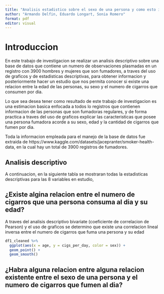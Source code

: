 ```yaml
---
title: "Analisis estadistico sobre el sexo de una persona y como esto influye para que sea fuamdora"
author: "Armando Delfin, Eduardo Longart, Sonia Romero"
format: pdf
editor: visual
---
```


# Introduccion

En este trabajo de investigacion se realizar un analisis descriptivo sobre una base de datos que contiene un numero de observaciones plasmadas en un registro con 3900 hombres y mujeres que son fumadores, a traves del uso de graficos y de estadisticas descriptivas, para obtener informacion y posteriormente hacer un estudio que nos permita conocer si existe una relacion entre la edad de las personas, su sexo y el numero de cigarros que consumen por dia.

Lo que sea desea tener como resultado de este trabajo de investigacion es una estimacion basica enfocada a todos lo registros que contienen informacion de las personas que son fumadoras regulares, y de forma practica a traves del uso de graficos explicar las caracteristicas que posee una persona fumadora acorde a su sexo, edad y la cantidad de cigarros que fumen por dia.

Toda la informacion empleada para el manejo de la base de datos fue extraida de https://www.kaggle.com/datasets/jacepranter/smoker-health-data, en la cual hay un total de 3900 registros de fumadores.

## Analisis descriptivo

A continuacion, en la siguiente tabla se mostraran todas la estadisticas descriptivas para las 8 variables en estudio,

## ¿Existe algina relacion entre el numero de cigarros que una persona consuma al dia y su edad?

A traves del analisis descriptivo bivariate (coeficiente de correlacion de Pearson) y el uso de graficos se determino que existe una correlacion lineal inversa entre el numero de cigarros que fuma una persona y su edad

```r
df1_cleaned %>%
  ggplot(aes(x = age, y = cigs_per_day, color = sex)) +
  geom_point() +
  geom_smooth()
```

## ¿Habra alguna relacion entre alguna relacion existente entre el sexo de una persona y el numero de cigarros que fumen al dia?


